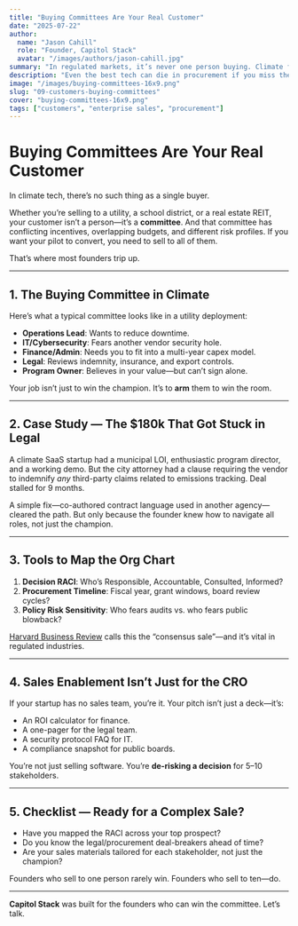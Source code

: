 ```yaml
---
title: "Buying Committees Are Your Real Customer"
date: "2025-07-22"
author:
  name: "Jason Cahill"
  role: "Founder, Capitol Stack"
  avatar: "/images/authors/jason-cahill.jpg"
summary: "In regulated markets, it’s never one person buying. Climate founders must learn how to sell to entire committees."
description: "Even the best tech can die in procurement if you miss the org chart. Here’s how climate founders win complex sales—by mapping influence, budget, and decision velocity."
image: "/images/buying-committees-16x9.png"
slug: "09-customers-buying-committees"
cover: "buying-committees-16x9.png"
tags: ["customers", "enterprise sales", "procurement"]
---
```


# Buying Committees Are Your Real Customer

In climate tech, there’s no such thing as a single buyer.

Whether you’re selling to a utility, a school district, or a real estate REIT, your customer isn’t a person—it’s a **committee**. And that committee has conflicting incentives, overlapping budgets, and different risk profiles. If you want your pilot to convert, you need to sell to all of them.

That’s where most founders trip up.

---

## 1. The Buying Committee in Climate

Here’s what a typical committee looks like in a utility deployment:

- **Operations Lead**: Wants to reduce downtime.
- **IT/Cybersecurity**: Fears another vendor security hole.
- **Finance/Admin**: Needs you to fit into a multi-year capex model.
- **Legal**: Reviews indemnity, insurance, and export controls.
- **Program Owner**: Believes in your value—but can’t sign alone.

Your job isn’t just to win the champion. It’s to **arm** them to win the room.

---

## 2. Case Study — The $180k That Got Stuck in Legal

A climate SaaS startup had a municipal LOI, enthusiastic program director, and a working demo. But the city attorney had a clause requiring the vendor to indemnify *any* third-party claims related to emissions tracking. Deal stalled for 9 months.

A simple fix—co-authored contract language used in another agency—cleared the path. But only because the founder knew how to navigate all roles, not just the champion.

---

## 3. Tools to Map the Org Chart

1. **Decision RACI**: Who’s Responsible, Accountable, Consulted, Informed?
2. **Procurement Timeline**: Fiscal year, grant windows, board review cycles?
3. **Policy Risk Sensitivity**: Who fears audits vs. who fears public blowback?

[Harvard Business Review](https://hbr.org/2015/03/making-the-consensus-sale) calls this the “consensus sale”—and it’s vital in regulated industries.

---

## 4. Sales Enablement Isn’t Just for the CRO

If your startup has no sales team, you’re it. Your pitch isn’t just a deck—it’s:

- An ROI calculator for finance.
- A one-pager for the legal team.
- A security protocol FAQ for IT.
- A compliance snapshot for public boards.

You’re not just selling software. You’re **de-risking a decision** for 5–10 stakeholders.

---

## 5. Checklist — Ready for a Complex Sale?

- Have you mapped the RACI across your top prospect?
- Do you know the legal/procurement deal-breakers ahead of time?
- Are your sales materials tailored for each stakeholder, not just the champion?

Founders who sell to one person rarely win. Founders who sell to ten—do.

---

**Capitol Stack** was built for the founders who can win the committee. Let’s talk.
